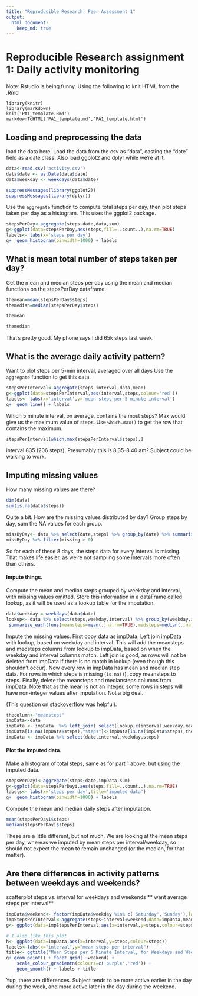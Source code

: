 ```yaml
---
title: "Reproducible Research: Peer Assessment 1"
output: 
  html_document:
    keep_md: true
---
```

Reproducible Research assignment 1: Daily activity monitoring
==============================================================

Note: Rstudio is being funny. Using the following to knit HTML from the .Rmd

```
library(knitr)
library(markdown)
knit('PA1_template.Rmd')
markdownToHTML('PA1_template.md','PA1_template.html')
```

## Loading and preprocessing the data
load the data here. Load the data from the csv as "data", casting the "date" field as a date class. Also load ggplot2 and dplyr while we're at it.
```r
data<-read.csv('activity.csv')
data$date <- as.Date(data$date)
data$weekday <- weekdays(data$date)

suppressMessages(library(ggplot2))
suppressMessages(library(dplyr))

```

Use the ``aggregate`` function to compute total steps per day, then plot steps taken per day as a histogram. This uses the ggplot2 package.
```r
stepsPerDay<-aggregate(steps~date,data,sum)
g<-ggplot(data=stepsPerDay,aes(steps,fill=..count..),na.rm=TRUE) 
labels<- labs(x='steps per day')
g+  geom_histogram(binwidth=1000) + labels
```


## What is mean total number of steps taken per day?
Get the mean and median steps per day using the mean and median functions on the stepsPerDay dataframe.

```r
themean=mean(stepsPerDay$steps)
themedian=median(stepsPerDay$steps)
```
```r
themean
```
```r
themedian
```
That's pretty good. My phone says I did 65k steps last week.

## What is the average daily activity pattern?

Want to plot steps per 5-min interval, averaged over all days
Use the ```aggregate``` function to get this data.
```r
stepsPerInterval<-aggregate(steps~interval,data,mean)
g<-ggplot(data=stepsPerInterval,aes(interval,steps,colour='red')) 
labels<- labs(x='interval',y='mean steps per 5 minute interval')
g+  geom_line() + labels
```

Which 5 minute interval, on average, contains the most steps?
Max would give us the maximum value of steps. Use ```which.max()``` to get the row that contains the maximum.
```r
stepsPerInterval[which.max(stepsPerInterval$steps),]
```
interval 835 (206 steps). Presumably this is 8.35-8.40 am? Subject could be walking to work.


## Imputing missing values

How many missing values are there?
```r
dim(data)
sum(is.na(data$steps))
```
Quite a bit. How are the missing values distributed by day? Group steps by day, sum the NA values for each group.
```r
missByDay<- data %>% select(date,steps) %>% group_by(date) %>% summarise_each(funs(sum(is.na(.))),missing=steps)
missByDay %>% filter(missing > 0)

```
So for each of these 8 days, the steps data for every interval is missing. That makes life easier, as we're not sampling some intervals more often than others.

#### Impute things. 

Compute the mean and median steps grouped by weekday and interval, with missing values omitted. Store this information in a dataFrame called lookup, as it will be used as a lookup table for the imputation.

```r
data$weekday = weekdays(data$date)
lookup<- data %>% select(steps,weekday,interval) %>% group_by(weekday,interval) %>%
 summarize_each(funs(meansteps=mean(.,na.rm=TRUE),medsteps=median(.,na.rm=TRUE)))
```

Impute the missing values. First copy data as impData. Left join impData with lookup, based on weekday and interval. This will add the meansteps and medsteps columns from lookup to impData, based on when the weekday and interval columns match. Left join is good, as rows will not be deleted from impData if there is no match in lookup (even though this shouldn't occur). Now every row in impData has mean and median step data. For rows in which steps is missing (```is.na()```), copy meansteps to steps. Finally, delete the meansteps and mediansteps columns from impData. Note that as the mean is not an integer, some rows in steps will have non-integer values after imputation. Not a big deal.

(This question on [stackoverflow](http://stackoverflow.com/questions/35670213/replace-values-in-some-rows-based-on-other-dataframe-mapping-with-r) was helpful).

```r
thecolumn<-"meansteps"
impData<-data
impData <- impData  %>% left_join( select(lookup,c(interval,weekday,meansteps,medsteps)),by=c("weekday"="weekday","interval"="interval"))
impData[is.na(impData$steps),"steps"]<-impData[is.na(impData$steps),thecolumn]
impData <- impData %>% select(date,interval,weekday,steps)
```
#### Plot the imputed data.

Make a histogram of total steps, same as for part 1 above, but using the imputed data.
```r
stepsPerDayi<-aggregate(steps~date,impData,sum)
g<-ggplot(data=stepsPerDayi,aes(steps,fill=..count..),na.rm=TRUE) 
labels<- labs(x='steps per day',title='imputed data')
g+  geom_histogram(binwidth=1000) + labels
```

Compute the mean and median daily steps after imputation.

```r
mean(stepsPerDayi$steps)
median(stepsPerDayi$steps)
```
These are a little different, but not much. We are looking at the mean steps per day, whereas we imputed by mean steps per interval/weekday, so should not expect the mean to remain unchanged (or the median, for that matter).



## Are there differences in activity patterns between weekdays and weekends?

scatterplot steps vs. interval for weekdays and weekends
** want average steps per interval**

```r
impData$weekend<- factor(impData$weekday %in% c('Saturday','Sunday'),labels=c('Weekday','Weekend'))
impStepsPerInterval<-aggregate(steps~interval+weekend,data=impData,mean)
g<- ggplot(data=impStepsPerInterval,aes(x=interval,y=steps,colour=steps))

# I also like this plot
h<- ggplot(data=impData,aes(x=interval,y=steps,colour=steps))
labels<-labs(x="interval",y="mean steps per interval")
title<- ggtitle("Mean Steps per 5 Minute Interval, for Weekdays and Weekends")
g+ geom_point() + facet_grid(.~weekend) +
	scale_colour_gradientn(colours=c('purple','red')) +
	geom_smooth() + labels + title

```

Yup, there are differences. Subject tends to be more active earlier in the day during the week, and more active later in the day during the weekend.


